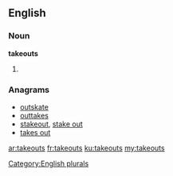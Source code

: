 ==English==

===Noun===
'''takeouts'''

# {{plural of|takeout}}

===Anagrams===
* [[outskate#English|outskate]]
* [[outtakes#English|outtakes]]
* [[stakeout#English|stakeout]], [[stake out#English|stake out]]
* [[takes out#English|takes out]]

[[Category:English plurals]]

[[ar:takeouts]]
[[fr:takeouts]]
[[ku:takeouts]]
[[my:takeouts]]